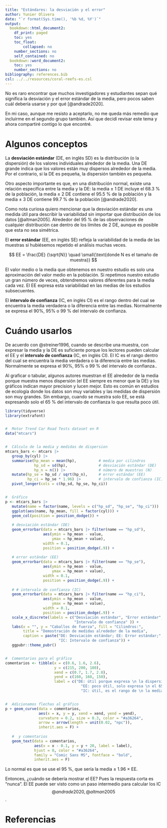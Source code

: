 ```yaml
---
title: "Estándares: la desviación y el error"
author: Yunier Olivera
date: "`r format(Sys.time(), '%b %d, %Y')`"
output:
  bookdown::html_document2:
    df_print: paged
    toc: yes
    toc_float:
        collapsed: no
    number_sections: no
    self_contained: no
  bookdown::word_document2:
    toc: yes
    number_sections: no
bibliography: references.bib
csl: ../../resources/coral-reefs-es.csl
---
```


No es raro encontrar que muchos investigadores y estudiantes sepan qué significa la desviación y el error estándar de la media, pero pocos saben cuál debería usarse y por qué [@andrade2020].

En mi caso, aunque me resisto a aceptarlo, no me queda más remedio que incluirme en el segundo grupo también. Así que decidí revisar este tema y ahora compartiré contigo lo que encontré.

# Algunos conceptos

La **desviación estándar** (DE, en inglés SD) es la distribución (o la dispersión) de los valores individuales alrededor de la media. Una DE grande indica que los valores están muy dispersos alrededor de la media. Por el contrario, si la DE es pequeña, la dispersión también es pequeña.

Otro aspecto importante es que, en una distribución normal, existe una relación específica entre la media y la DE: la media ± 1 DE incluye el 68.3 % de la población, la media ± 2 DE contiene el 95.5 % de la población y la media ± 3 DE contiene 99.7 % de la población [@andrade2020].

Como nota curiosa quiero mencionar que la desviación estándar es una medida útil para describir la variabilidad sin importar que distribución de los datos [@altman2005]. Alrededor del 95 % de las observaciones de cualquier distribución cae dentro de los límites de 2 DE, aunque es posible que esta no sea simétrica.

El **error estándar** (EE, en inglés SE) refleja la variabilidad de la media de las muestras si hubiésemos repetido el análisis muchas veces.

$$
EE = \frac{DE} {\sqrt{N}} \quad \small{\text{donde N es el tamaño de muestra}}
$$

El valor medio o la media que obtenemos en nuestro estudio es solo una aproximación del valor medio en la población. Si repetimos nuestro estudio un gran número de veces, obtendremos valores diferentes para la media cada vez. El EE expresa esta variabilidad en las medias de los estudios subsecuentes.

El **intervalo de confianza** (IC, en inglés CI) es el rango dentro del cual se encuentra la media verdadera o la diferencia entre las medias. Normalmente se expresa el 90%, 95% o 99 % del intervalo de confianza.

# Cuándo usarlos

De acuerdo con @streiner1996, cuando se describe una muestra, con expresar la media y la DE es suficiente porque los lectores pueden calcular el EE y el **intervalo de confianza** (IC, en inglés CI). El IC es el rango dentro del cual se encuentra la media verdadera o la diferencia entre las medias. Normalmente se expresa el 90%, 95% o 99 % del intervalo de confianza..

Al graficar o tabular, algunos autores muestran el EE alrededor de la media porque muestra menos dispersión (el EE siempre es menor que la DE) y los gráficos indican mayor precision y lucen mejor. Esto es común en estudios de ecología donde los datos son muy variables y las medidas de dispersión son muy grandes. Sin embargo, cuando se muestra solo EE, se está expresando solo el 65 % del intervalo de confianza lo que resulta poco útil.

```r

library(tidyverse)
library(extrafont)


#  Motor Trend Car Road Tests dataset en R
data("mtcars")


#  Cálculo de la media y medidas de dispersion
mtcars_bars <- mtcars |> 
   group_by(cyl) |> 
   summarise(hp_mean = mean(hp),          # media por cilindros
             hp_sd = sd(hp),              # desviación estándar (DE)
             hp_n = n()) |>               # número de muestras (N)
   mutate(hp_se = hp_sd / sqrt(hp_n),     # error estándar (EE)
          hp_ci = hp_se * 1.96) |>        # intervalo de confianza (IC)
   pivot_longer(cols = c(hp_sd, hp_se, hp_ci))


#  Gráfico
p <- mtcars_bars |> 
   mutate(name = factor(name, levels = c("hp_sd", "hp_se", "hp_ci"))) |> 
   ggplot(aes(name, hp_mean, fill = factor(cyl))) +
   geom_col(position = position_dodge()) +
   
   # desviación estándar (DE)
   geom_errorbar(data = mtcars_bars |> filter(name == "hp_sd"),
                 aes(ymin = hp_mean - value,
                     ymax = hp_mean + value),
                 width = 0.1,
                 position = position_dodge(.9)) +
   
   # error estándar (EE)
   geom_errorbar(data = mtcars_bars |> filter(name == "hp_se"),
                 aes(ymin = hp_mean - value,
                     ymax = hp_mean + value),
                 width = 0.1,
                 position = position_dodge(.9)) +
   
   # # intervalo de confianza (IC)
   geom_errorbar(data = mtcars_bars |> filter(name == "hp_ci"),
                 aes(ymin = hp_mean - value,
                     ymax = hp_mean + value),
                 width = 0.1,
                 position = position_dodge(.9)) +
   scale_x_discrete(labels = c("Desviación estándar", "Error estándar",
                               "Intervalo de confianza" )) +
   labs(x = "", y = "Caballos de fuerza", fill = "Cilindros:",
        title = "Demostración de medidas alrededor de la media",
        caption = paste("DE: Desviación estándar; EE: Error estándar;",
                        "IC: Intervalo de confianza")) +
   ggpubr::theme_pubr()


#  Comentarios para el gráfico
comentarios <- tibble(x = c(0.6, 1.6, 2.6),
                      y = c(215, 200, 180),
                      xend = c(0.7, 1.7, 2.8),
                      yend = c(160, 160, 150),
                      label = c("DE: útil porque expresa \n la dispersion de los datos",
                                  "EE: poco útil, solo expresa \n el 65% del IC",
                                  "IC: útil, es el rango de \n la media verdadera"))


#  Adicionamos flechas al gráfico
p + geom_curve(data = comentarios,
               aes(x = x, y = y, xend = xend, yend = yend),
               curvature = 0.2, size = 0.3, color = "#a36264",
               arrow = arrow(length = unit(0.02, "npc")),
               inherit.aes = F) +
   
   #  y comentarios
   geom_text(data = comentarios,
             aes(x = x - 0.1, y = y + 20, label = label),
             hjust = 0, color = "#a36264",
             family = "Comic Sans MS", fontface = "bold",
             inherit.aes = F)


```

Lo normal es que se use el 95 %, que sería la media ± 1.96 × EE.

Entonces, ¿cuándo se debería mostrar el EE? Pues la respuesta corta es "nunca". El EE puede ser visto como un paso intermedio para calcular los IC $$@andrade2020, @altman2005$$.

# Referencias
